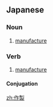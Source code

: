 ==Japanese==
{{ja-kanjitab|さく|せい|yomi=on}}

===Noun===
{{ja-noun|さくせい}}
# [[manufacture]]

===Verb===
{{ja-verb-suru|tr=trans|さくせい}}
# [[manufacture]]

====Conjugation====
{{ja-suru|さくせい}}

[[zh:作製]]